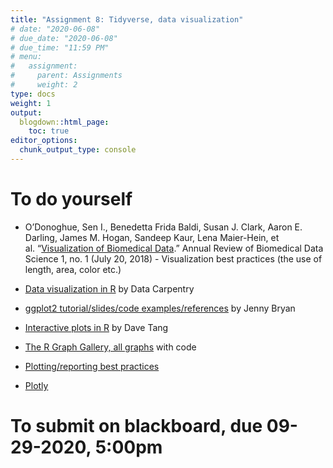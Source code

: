 ```yaml
---
title: "Assignment 8: Tidyverse, data visualization"
# date: "2020-06-08"
# due_date: "2020-06-08"
# due_time: "11:59 PM"
# menu:
#   assignment:
#     parent: Assignments
#     weight: 2
type: docs
weight: 1
output:
  blogdown::html_page:
    toc: true
editor_options: 
  chunk_output_type: console
---
```


# To do yourself

- O'Donoghue, Sen I., Benedetta Frida Baldi, Susan J. Clark, Aaron E. Darling, James M. Hogan, Sandeep Kaur, Lena Maier-Hein, et al. "[Visualization of Biomedical Data](https://doi.org/10.1146/annurev-biodatasci-080917-013424)." Annual Review of Biomedical Data Science 1, no. 1 (July 20, 2018) - Visualization best practices (the use of length, area, color etc.)

- [Data visualization in R](http://www.datacarpentry.org/R-genomics/05-data-visualization.html) by Data Carpentry

- [ggplot2 tutorial/slides/code examples/references](https://github.com/jennybc/ggplot2-tutorial) by Jenny Bryan 

- [Interactive plots in R](https://davetang.org/muse/2018/05/18/interactive-plots-in-r/) by Dave Tang

- [The R Graph Gallery, all graphs](http://www.r-graph-gallery.com/all-graphs/) with code
- [Plotting/reporting best practices](https://geanders.github.io/RProgrammingForResearch/reporting-data-results-1.html) 

- [Plotly](https://geanders.github.io/RProgrammingForResearch/reporting-data-results-3.html#htmlwidgets)


# To submit on blackboard, due 09-29-2020, 5:00pm


